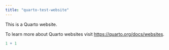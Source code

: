 ```yaml
---
title: "quarto-test-website"
---
```


This is a Quarto website.

To learn more about Quarto websites visit <https://quarto.org/docs/websites>.

```r
1 + 1
```
